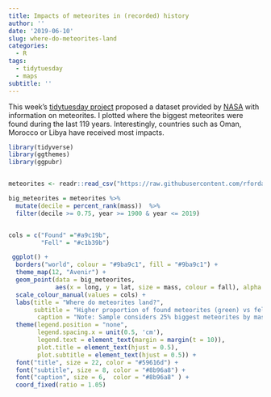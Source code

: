 ```yaml
---
title: Impacts of meteorites in (recorded) history
author: ''
date: '2019-06-10'
slug: where-do-meteorites-land
categories:
  - R
tags:
  - tidytuesday
  - maps
subtitle: ''
---
```


This week's [tidytuesday project](https://github.com/rfordatascience/tidytuesday/tree/master/data/2019/2019-06-11) proposed a dataset provided by [NASA](https://en.wikipedia.org/wiki/NASA) with information on meteorites. I plotted where the biggest meteorites were found during the last 119 years. Interestingly, countries such as Oman, Morocco or Libya have received most impacts. 


```r

library(tidyverse)
library(ggthemes)
library(ggpubr)


meteorites <- readr::read_csv("https://raw.githubusercontent.com/rfordatascience/tidytuesday/master/data/2019/2019-06-11/meteorites.csv")

big_meteorites = meteorites %>% 
  mutate(decile = percent_rank(mass))  %>%
  filter(decile >= 0.75, year >= 1900 & year <= 2019) 


cols = c("Found" ="#a9c19b",
         "Fell" = "#c1b39b")

 ggplot() + 
  borders("world", colour = "#9ba9c1", fill = "#9ba9c1") +
  theme_map(12, "Avenir") +
  geom_point(data = big_meteorites,
             aes(x = long, y = lat, size = mass, colour = fall), alpha = .35) +
  scale_colour_manual(values = cols) +
  labs(title = "Where do meteorites land?",
       subtitle = "Higher proportion of found meteorites (green) vs fell (orange)\n specially in US, Chile, Oman, Morocco, Libya and Australia", 
        caption = "Note: Sample considers 25% biggest meteorites by mass between 1900 and 2019. \n @EdudinGonzalo | NASA ") + 
  theme(legend.position = "none", 
        legend.spacing.x = unit(0.5, 'cm'),
        legend.text = element_text(margin = margin(t = 10)),
        plot.title = element_text(hjust = 0.5), 
        plot.subtitle = element_text(hjust = 0.5)) +
  font("title", size = 22, color = "#59616d") +
  font("subtitle", size = 8, color = "#8b96a8") +
  font("caption", size = 6,  color = "#8b96a8" ) +
  coord_fixed(ratio = 1.05)



```